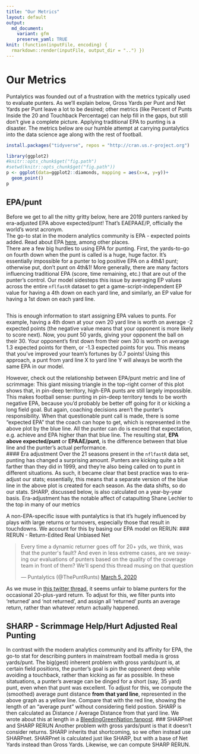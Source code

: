 ```yaml
---
title: "Our Metrics"
layout: default
output:
  md_document:
    variant: gfm
    preserve_yaml: TRUE
knit: (function(inputFile, encoding) { 
  rmarkdown::render(inputFile, output_dir = "..") })
---
```

# Our Metrics
Puntalytics was founded out of a frustration with the metrics typically used to evaluate punters.  As we'll explain below, Gross Yards per Punt and Net Yards per Punt leave a lot to be desired; other metrics (like Percent of Punts Inside the 20 and Touchback Percentage) can help fill in the gaps, but still don't give a complete picture. Applying traditional EPA to punting is a disaster. The metrics below are our humble attempt at carrying puntalytics into the data science age along with the rest of football.
```r
install.packages("tidyverse", repos = "http://cran.us.r-project.org")
```
```r
library(ggplot2)
#knitr::opts_chunk$get("fig.path")
#setwd(knitr::opts_chunk$get("fig.path"))
p <- ggplot(data=ggplot2::diamonds, mapping = aes(x=x, y=y))+
  geom_point()
p
```


## EPA/punt
Before we get to all the nitty gritty below, here are 2019 punters ranked by era-adjusted EPA above expected/punt! That's EAEPAAE/P, officially the world's worst acronym.   
The go-to stat in the modern analytics community is EPA - expected points added. Read about EPA [here](https://www.advancedfootballanalytics.com/index.php/home/stats/stats-explained/expected-points-and-epa-explained), among other places.  
There are a few big hurdles to using EPA for punting. First, the yards-to-go on fourth down when the punt is called is a huge, huge factor. It's essentially impossible for a punter to log positive EPA on a 4th&1 punt; otherwise put, don't punt on 4th&1! More generally, there are many factors influencing traditional EPA (score, time remaining, etc.) that are out of the punter's control. Our model sidesteps this issue by averaging EP values across the entire `nflfastR` dataset to get a game-script-independent EP value for having a 4th down on each yard line, and similarly, an EP value for having a 1st down on each yard line.  
```r

```
  
This is enough information to start assigning EPA values to punts. For example, having a 4th down at your own 20 yard line is worth on average -2 expected points (the negative value means that your opponent is more likely to score next). Now, you punt 50 yards, giving your opponent the ball on their 30. Your opponent's first down from their own 30 is worth on average 1.3 expected points for them, or -1.3 expected points for you. This means that you've improved your team's fortunes by 0.7 points! Using this approach, a punt from yard line X to yard line Y will always be worth the same EPA in our model.
  
However, check out the relationship between EPA/punt metric and line of scrimmage:
This giant missing triangle in the top-right corner of this plot shows that, in pin-deep territory, high-EPA punts are still largely impossible. This makes football sense: punting in pin-deep territory tends to be worth negative EPA, because you'd probably be better off going for it or kicking a long field goal. But again, coaching decisions aren't the punter's responsibility. When that questionable punt call is made, there is some "expected EPA" that the coach can hope to get, which is represented in the above plot by the blue line. All the punter can do is exceed that expectation, e.g. achieve and EPA higher than that blue line. The resulting stat, **EPA above expected/punt** or **EPAAE/punt**, is the difference between that blue line and the punter's actual performance.  
#### Era adjustment
Over the 21 seasons present in the `nflfastR` data set, punting has changed a surprising amount. Punters are kicking quite a bit farther than they did in 1999, and they're also being called on to punt in different situations. As such, it became clear that best practice was to era-adjust our stats; essentially, this means that a separate version of the blue line in the above plot is created for each season. As the data shifts, so do our stats. SHARP, discussed below, is also calculated on a year-by-year basis. Era-adjustment has the notable affect of catapulting Shane Lechler to the top in many of our metrics
  
A non-EPA-specific issue with puntalytics is that it's hugely influenced by plays with large returns or turnovers, especially those that result in touchdowns. We account for this by basing our EPA model on RERUN:
### RERUN - Return-Edited Real Unbiased Net
<blockquote class="twitter-tweet" data-theme="light"><p lang="en" dir="ltr">Every time a dynamic returner goes off for 20+ yds, we think, was that the punter&#39;s fault? And even in less extreme cases, are we swaying our evaluations of punters based on the quality of the coverage team in front of them? We&#39;ll spend this thread musing on that question</p>&mdash; Puntalytics (@ThePuntRunts) <a href="https://twitter.com/ThePuntRunts/status/1235374680313233408?ref_src=twsrc%5Etfw">March 5, 2020</a></blockquote> <script async src="https://platform.twitter.com/widgets.js" charset="utf-8"></script>
As we muse in [this twitter thread](https://twitter.com/ThePuntRunts/status/1235374680313233408?s=20), it seems unfair to blame punters for the occasional 20-plus-yard return.  To adjust for this, we filter punts into 'returned' and 'not returned', and assign all 'returned' punts an average return, rather than whatever return actually happened.

## SHARP - Scrimmage Help/Hurt Adjusted Real Punting
In contrast with the modern analytics community and its affinity for EPA, the go-to stat for describing punters in mainstream football media is gross yards/punt. The big(gest) inherent problem with gross yards/punt is, at certain field positions, the punter's goal is pin the opponent deep while avoiding a touchback, rather than kicking as far as possible. In these sitatuations, a punter's average can be dinged for a short (say, 35 yard) punt, even when that punt was excellent. To adjust for this, we compute the (smoothed) average punt distance **from that yard line**, represented in the above graph as a yellow line. Compare that with the red line, showing the length of an "average punt" without considering field postion. SHARP is then calculated as Distance / Average Distance from that yard line. We wrote about this at length in a [BleedingGreenNation fanpost](https://www.bleedinggreennation.com/2019/9/4/20850296/gross-yards-gross-the-puntalytics-primer-you-didnt-know-you-were).
### SHARPnet and SHARP RERUN
Another problem with gross yards/punt is that it doesn't consider returns. SHARP inherits that shortcoming, so we often instead use SHARPnet. SHARPnet is calculated just like SHARP, but with a base of Net Yards instead than Gross Yards. Likewise, we can compute SHARP RERUN.
